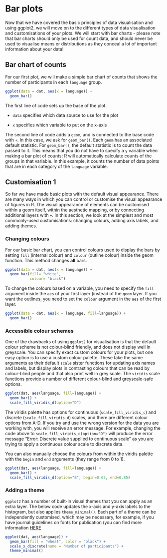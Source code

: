 # Bar plots

Now that we have covered the basic principles of data visualisation and using ggplot2, we will move on to the different types of data visualisation and customisations of your plots. We will start with bar charts - please note that bar charts should only be used for count data, and should never be used to visualise means or distributions as they conceal a lot of important information about your data! 

## Bar chart of counts

For our first plot, we will make a simple bar chart of counts that shows the number of participants in each `language` group.

```r
ggplot(data = dat, aes(x = language)) +
  geom_bar()
```

The first line of code sets up the base of the plot.

-   `data` specifies which data source to use for the plot

-   `x` specifies which variable to put on the x-axis

The second line of code adds a `geom`, and is connected to the base code with `+`. In this case, we ask for `geom_bar()`. Each `geom` has an associated default statistic. For `geom_bar()`, the default statistic is to count the data passed to it. This means that you do not have to specify a `y` variable when making a bar plot of counts; R will automatically calculate counts of the groups in that variable. In this example, it counts the number of data points that are in each category of the `language` variable.

## Customisation 1

So far we have made basic plots with the default visual appearance. There are many ways in which you can control or customise the visual appearance of figures in R. The visual appearance of elements can be customised within a geom itself, within the aesthetic mapping, or by connecting additional layers with `+`. In this section, we look at the simplest and most commonly-used customisations: changing colours, adding axis labels, and adding themes.

### Changing colours

For our basic bar chart, you can control colours used to display the bars by setting `fill` (internal colour)  and `colour` (outline colour) inside the geom function. This method changes **all** bars.

```r
ggplot(data = dat, aes(x = language)) +
  geom_bar(fill= "white",
           colour= "black")
```

To change the colours based on a variable, you need to specify the `fill` argument inside the `aes` of your first layer (instead of the `geom` layer. If you want the outlines, you need to set the `colour` argument in the `aes` of the first layer.

```r
ggplot(data = dat, aes(x = language, fill=language)) +
  geom_bar()
```

### Accessible colour schemes

One of the drawbacks of using `ggplot2` for visualisation is that the default colour scheme is not colour-blind friendly, and does not display well in greyscale. You can specify exact custom colours for your plots, but one easy option is to use a custom colour palette. These take the same arguments as their default `scale` sister functions for updating axis names and labels, but display plots in contrasting colours that can be read by colour-blind people and that also print well in grey scale. The `viridis` scale functions provide a number of different colour-blind and greyscale-safe options.

```r

ggplot(dat, aes(language, fill=language)) +
  geom_bar() +
  scale_fill_viridis_d(option="D")

```

The viridis palette has options for continuous (`scale_fill_viridis_c`) and discrete (`scale_fill_viridis_d`) scales, and there are different colour options from A-D. If you try and use the wrong version for the data you are working with, you will receive an error message. For example, changing the code above to `scale_fill_viridis_c(option="D")` will produce the error message "Error: Discrete value supplied to continuous scale" as you are trying to apply a continuous colour scale to discrete data. 
 
You can also manually choose the colours from within the viridis palette with the `begin` and `end` arguments (they range from 0 to 1). 

```r

ggplot(dat, aes(language, fill=language)) +
  geom_bar() +
  scale_fill_viridis_d(option="B", begin=0.65, end=0.85)

```

### Adding a theme

`ggplot2` has a number of built-in visual themes that you can apply as an extra layer. The below code updates the x-axis and y-axis labels to the histogram, but also applies `theme_minimal()`. Each part of a theme can be independently customised, which may be necessary, for example, if you have journal guidelines on fonts for publication (you can find more information [HERE](https://psyteachr.github.io/introdataviz/additional-customisation-options.html)

```r
ggplot(dat, aes(language)) +
  geom_bar(fill = "wheat", color = "black") +
  scale_x_discrete(name = "Number of participants") +
  theme_minimal()
```
